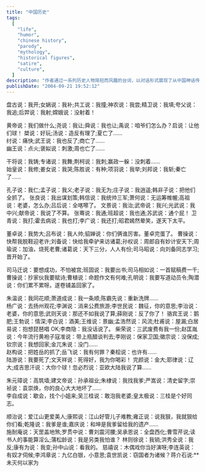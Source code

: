 ```yaml
---
title: "中国历史"
tags:
  [
    "life",
    "humor",
    "chinese history",
    "parody",
    "mythology",
    "historical figures",
    "satire",
    "culture",
  ]
description: "作者通过一系列历史人物简短而风趣的台词，以对话形式展现了从中国神话传说到近代的历史发展脉络，以幽默诙谐的方式概括了数千年中国历史的重要事件和人物特点。"
publishDate: "2004-09-21 19:52:12"
---
```


盘古说：我开;女娲说：我补;共工说：我撞;神农说：我尝;精卫说：我填;夸父说：我追;后羿说：我射;嫦娥说：没射着！

黄帝说：我们做什么;尧说：我让;舜说：我也让;禹说：咱爷们怎么办？启说：让他们球！
桀说：好玩;汤说：造反有理了;夏亡了……  
纣说：痛快;武王说：我也反了;商亡了……  
幽王说：点火;褒姒说：刺激;周也亡了……

干将说：我铸;专诸说：我舞;荆柯说：我刺;赢政一躲：没刺着……  
始皇说：我修;姜女说：我哭;陈胜说：有种;项羽说：我举;刘邦说：我斩;秦亡了……

孔子说：我仁;孟子说：我义;老子说：我无为;庄子说：我逍遥;韩非子说：把他们全抓了。
张良说：我出谋划策;韩信说：我统帅三军;萧何说：无运筹帷幄;高祖说：老婆，怎么办;吕后说：全喀嚓了。
文景说：我治;武帝说：我兴;光武说：我中兴;献帝说：我说了不算。
张骞说：我通;班超说：我也通;苏武说：通个屁！
卫青说：我打;霍去病说：我也打;李广说：我还打;昭君嫣然晕笑，遂天下太平。

董卓说：我势大;吕布说：我人帅;貂婵说：你们俩谁厉害。董卓完蛋了。
曹操说：快帮我脱鞋迎老许;刘备说：快给我牵驴来访诸葛;孙权说：周郎自有妙计安天下;周瑜说：加油，烧死老曹;诸葛说：天下三分，人人有份;司马昭说：向刘备同志学习;晋开始了。

司马迁说：要想成功，不怕被宫;班固说：我要出书;司马相如说：一首赋稿费一千;曹操说：抄家伙我要赋诗;曹植说：命题作文有何难;孔明说：我要写道动员令;陶潜说：你们累不累呀。遂卷铺盖回家了。

朱温说：我同花顺;萧道成说：我一条顺;陈霸先说：重新洗牌……  
杨广说：去扬州观花;李渊说：消来公费旅游;李世民说：魏征，你的意思;李治说：老婆，你的意思;武则天说：那还不如我说了算;薛刚说：反了你了！
骆宾王说：鹅肥;王勃说：情深;李白说：酒美;王维说：景幽;孟浩然说：风流;杜甫说：屋漏;白居易说：抱想琵琶唱 OK;李商隐：我没话说了。
柴荣说：三武废费有我一份;赵匡胤说：今年流行黄袍子寇准说：带上瓶醋谈判去;李刚说：保家卫国;徽宗说：没保成;钦宗说：我想回家;金兀朱说：没门……  
赵构说：把姓岳的抓了;岳飞说：我有何罪？秦桧说：也许有……  
陆游说：我要死了;文天祥说：死得好，我为你喝彩！
完颜说：金大;耶律说：辽大;成吉思汗说：大你个球！忽必烈说：亚欧大陆我说了算……

朱元璋说：高筑墙;建文帝说：孙承祖业;朱棣说：我找我爹;严嵩说：清史留字;崇祯说：袁崇焕，你的良心大大地坏了……  
李自成说：歇会，找个小姐来;吴三桂说：敢泡我老婆;皇太极说：三桂是个好同志。

顺治说：爱江山更爱美人;康熙说：江山好管儿子难教;雍正说：说我狠，我就狠给你们看;乾隆说：我爹是谁;嘉庆说：和坤是我爹留给我的遗产……  
施耐庵说：天罡盖地煞;罗贯中说：曹刘震河腰;吴承恩说：全盘西化;曹雪芹说;读书人的事能算淫么;蒲松龄说：我是另类我怕谁？
林则徐说：我销;洪秀全说：我反;康有为说：我变;孙中山说：看我的。
慈禧说：木偶戏你当好演呀;李连英说：有奴才伺候;李鸿章说：九亿白银，小意思;袁世凯说：窃国者为诸候？蒋介石说:\*\*未灭何以家为
